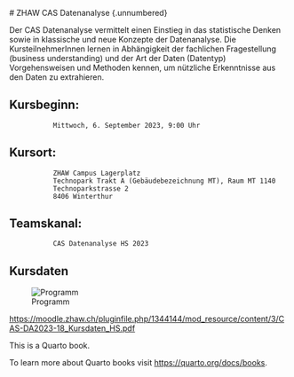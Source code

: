   # ZHAW CAS Datenanalyse {.unnumbered}

Der CAS Datenanalyse vermittelt einen Einstieg in das statistische Denken sowie in klassische und neue Konzepte der Datenanalyse. Die KursteilnehmerInnen lernen in Abhängigkeit der fachlichen Fragestellung (business understanding) und der Art der Daten (Datentyp) Vorgehensweisen und Methoden kennen, um nützliche Erkenntnisse aus den Daten zu extrahieren.

## Kursbeginn:

```         
           Mittwoch, 6. September 2023, 9:00 Uhr
```

## Kursort:

```         
           ZHAW Campus Lagerplatz
           Technopark Trakt A (Gebäudebezeichnung MT), Raum MT 1140
           Technoparkstrasse 2
           8406 Winterthur
```

## Teamskanal:

```         
           CAS Datenanalyse HS 2023
```

## Kursdaten

![Programm](Programm.png)

<https://moodle.zhaw.ch/pluginfile.php/1344144/mod_resource/content/3/CAS-DA2023-18_Kursdaten_HS.pdf>

This is a Quarto book.

To learn more about Quarto books visit <https://quarto.org/docs/books>.
